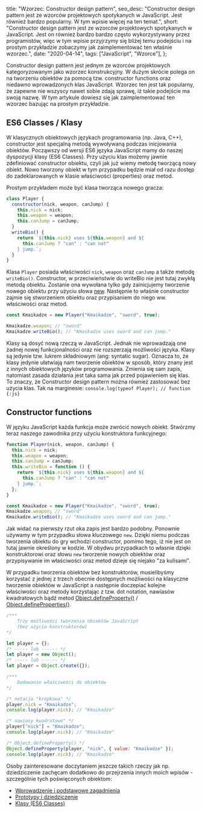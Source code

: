 
  title: "Wzorzec: Constructor design pattern",
  seo_desc:
    "Constructor design pattern jest ze wzorców projektowych spotykanych w JavaScript. Jest również bardzo popularny. W tym wpisie więcej na ten temat.",
  short:
    "Constructor design pattern jest ze wzorców projektowych spotykanych w JavaScript. Jest on również bardzo bardzo często wykorzystywany przez programistów, więc w tym wpisie przyjrzymy się bliżej temu podejściu i na prostym przykładzie zobaczymy jak zaimplementować ten właśnie wzorzec.",
  date: "2020-04-14",
  tags: ["JavaScript", "Wzorce"],
};

Constructor design pattern jest jednym ze wzorców projektowych kategoryzowanym jako wzorzec konstrukcyjny. W dużym skrócie polega on na tworzeniu obiektów za pomocą tzw. constructor functions oraz niedawno wprowadzonych klas JavaScript. Wzorzec ten jest tak popularny, że zapewne nie wszyscy nawet sobie zdają sprawę, iż takie podejście ma swoją nazwę. W tym artykule dowiesz się jak zaimplementować ten wzorzec bazując na prostym przykładzie.

## ES6 Classes / Klasy

W klasycznych obiektowych językach programowania (np. Java, C++), constructor jest specjalną metodą wywoływaną podczas inicjowania obiektów. Począwszy od wersji ES6 języka JavaScript mamy do naszej dyspozycji klasy (ES6 Classes). Przy użyciu klas możemy jawnie zdefiniować constructor obiektu, czyli jak już wiemy metodę tworzącą nowy obiekt. Nowo tworzony obiekt w tym przypadku będzie miał od razu dostęp do zadeklarowanych w klasie właściwości (properties) oraz metod.

Prostym przykładem może być klasa tworząca nowego gracza:

```js
class Player {
  constructor(nick, weapon, canJump) {
    this.nick = nick;
    this.weapon = weapon;
    this.canJump = canJump;
  }
  writeBio() {
    return `${this.nick} uses ${this.weapon} and ${
      this.canJump ? "can" : "can not"
    } jump.`;
  }
}
```

Klasa `Player` posiada właściwości `nick`, `weapon` oraz `canJump` a także metodę `writeBio()`. Constructor, w przeciwieństwie do writeBio nie jest tutaj zwykłą metodą obiektu. Zostanie ona wywołana tylko gdy zainicjujemy tworzenie nowego obiektu przy użyciu słowa [new](https://developer.mozilla.org/en-US/docs/Web/JavaScript/Reference/Operators/new). Następnie to właśnie constructor zajmie się stworzeniem obiektu oraz przypisaniem do niego ww. właściwości oraz metod.

```js
const Kmaikadze = new Player("Kmaikadze", "sword", true);

Kmaikadze.weapon; // "sword"
Kmaikadze.writeBio(); // "Kmaikadze uses sword and can jump."
```

Klasy są dosyć nową rzeczą w JavaScript. Jednak nie wprowadzają one żadnej nowej funkcjonalności oraz nie rozszerzają możliwości języka. Klasy są jedynie tzw. lukrem składniowym (ang: syntatic sugar). Oznacza to, że klasy jedynie ułatwiają nam tworzenie obiektów w sposób, który znany jest z innych obiektowych języków programowania. Zmienia się sam zapis, natomiast zasada działania jest taka sama jak przed pojawieniem się klas. To znaczy, że Constructor design pattern można również zastosować bez użycia klas. Tak na marginesie: `console.log(typeof Player); // function {:js}`

## Constructor functions

W języku JavaScript każda funkcja może zwrócić nowych obiekt. Stwórzmy teraz naszego zawodnika przy użyciu konstruktora funkcyjnego:

```js
function Player(nick, weapon, canJump) {
  this.nick = nick;
  this.weapon = weapon;
  this.canJump = canJump;
  this.writeBio = function () {
    return `${this.nick} uses ${this.weapon} and ${
      this.canJump ? "can" : "can not"
    } jump.`;
  };
}

const Kmaikadze = new Player("Kmaikadze", "sword", true);
Kmaikadze.weapon; // "sword"
Kmaikadze.writeBio(); // "Kmaikadze uses sword and can jump."
```

Jak widać na pierwszy rzut oka zapis jest bardzo podobny. Ponownie używamy w tym przypadku słowa kluczowego `new`. Dzięki niemu podczas tworzenia obiektu do gry wchodzi constructor, pomimo tego, iż nie jest on tutaj jawnie określony w kodzie. W obydwu przypadkach to własnie dzięki konstruktorowi oraz słowu `new` tworzenie nowych obiektów oraz przypisywanie im właściwości oraz metod dzieje się niejako "za kulisami".

W przypadku tworzenia obiektów bez konstruktorów, musielibyśmy korzystać z jednej z trzech obecnie dostępnych możliwości na klasyczne tworzenie obiektów w JavaScript a następnie doczepiać kolejne właściwości oraz metody korzystając z tzw. dot notation, nawiasów kwadratowych bądź metod [Object.defineProperty()](https://developer.mozilla.org/en-US/docs/Web/JavaScript/Reference/Global_Objects/Object/defineProperty) / [Object.defineProperties()](https://developer.mozilla.org/en-US/docs/Web/JavaScript/Reference/Global_Objects/Object/defineProperties).

```js
/***
	Trzy możliwości tworzenia obiektów JavaScript
	(bez użycia konstruktorów)
*/

let player = {};
/* ----- lub ------ */
let player = new Object();
/* ----- lub ------ */
let player = Object.create({});

/***
	Dodawanie właściwości do obiektów
*/

/* notacja "kropkowa" */
player.nick = "Kmaikadze";
console.log(player.nick); // "Kmaikadze"

/* nawiasy kwadratowe" */
player["nick"] = "Kmaikadze";
console.log(player.nick); // "Kmaikadze"

/* Object.defineProperty() */
Object.defineProperty(player, "nick", { value: "Kmaikadze" });
console.log(player.nick); // "Kmaikadze"
```

Osoby zainteresowane doczytaniem jeszcze takich rzeczy jak np. dziedziczenie zachęcam dodatkowo do przejrzenia innych moich wpisów - szczególnie tych poświęconych obiektom:

- [Wprowadzenie i podstawowe zagadnienia](./obiekty-javascript-podstawy)
- [Prototypy i dziedziczenie](./prototypy-i-dziedziczenie-javascript)
- [Klasy (ES6 Classes)](./klasy-javascript)
